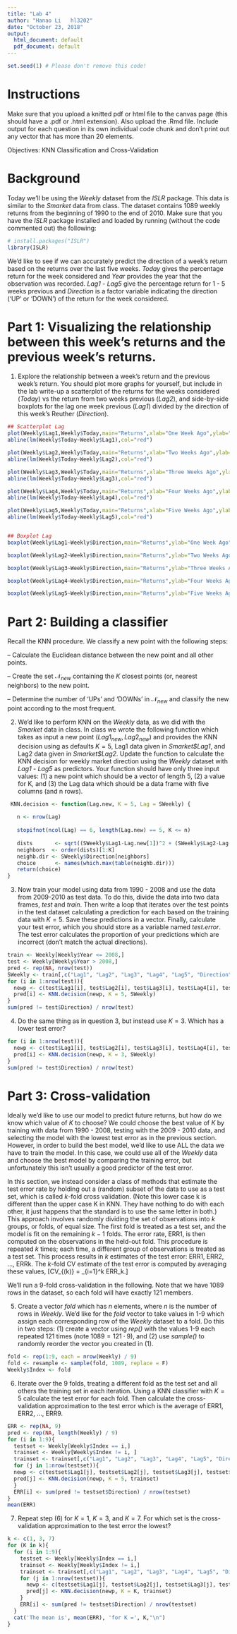 ```yaml
---
title: "Lab 4"
author: "Hanao Li   hl3202"
date: "October 23, 2018"
output:
  html_document: default
  pdf_document: default
---
```


```r
set.seed(1) # Please don't remove this code!
```

# Instructions 
Make sure that you upload a knitted pdf or html file to the canvas page (this should have a .pdf or .html extension).  Also upload the .Rmd file.  Include output for each question in its own individual code chunk and don't print out any vector that has more than 20 elements.

Objectives: KNN Classification and Cross-Validation

# Background

Today we'll be using the *Weekly* dataset from the *ISLR* package.  This data is similar to the *Smarket* data from class.  The dataset contains $1089$ weekly returns from the beginning of 1990 to the end of 2010.  Make sure that you have the *ISLR* package installed and loaded by running (without the code commented out) the following:
```r
# install.packages("ISLR")
library(ISLR)
```
We'd like to see if we can accurately predict the direction of a week's return based on the returns over the last five weeks.  *Today* gives the percentage return for the week considered and *Year* provides the year that the observation was recorded.  *Lag1* - *Lag5* give the percentage return for 1 - 5 weeks previous and *Direction* is a factor variable indicating the direction ('UP' or 'DOWN') of the return for the week considered.

# Part 1: Visualizing the relationship between this week's returns and the previous week's returns.

1. Explore the relationship between a week's return and the previous week's return.  You should plot more graphs for yourself, but include in the lab write-up a scatterplot of the returns for the weeks considered (*Today*) vs the return from two weeks previous (*Lag2*), and side-by-side boxplots for the lag one week previous (*Lag1*) divided by the direction of this week's Reuther (*Direction*).


```r
## Scatterplot Lag
plot(Weekly$Lag1,Weekly$Today,main="Returns",xlab="One Week Ago",ylab="Today")
abline(lm(Weekly$Today~Weekly$Lag1),col="red")

plot(Weekly$Lag2,Weekly$Today,main="Returns",xlab="Two Weeks Ago",ylab="Today")
abline(lm(Weekly$Today~Weekly$Lag2),col="red")

plot(Weekly$Lag3,Weekly$Today,main="Returns",xlab="Three Weeks Ago",ylab="Today")
abline(lm(Weekly$Today~Weekly$Lag3),col="red")

plot(Weekly$Lag4,Weekly$Today,main="Returns",xlab="Four Weeks Ago",ylab="Today")
abline(lm(Weekly$Today~Weekly$Lag4),col="red")

plot(Weekly$Lag5,Weekly$Today,main="Returns",xlab="Five Weeks Ago",ylab="Today")
abline(lm(Weekly$Today~Weekly$Lag5),col="red")


## Boxplot Lag 
boxplot(Weekly$Lag1~Weekly$Direction,main="Returns",ylab="One Week Ago",xlab="Direction")

boxplot(Weekly$Lag2~Weekly$Direction,main="Returns",ylab="Two Weeks Ago",xlab="Direction")

boxplot(Weekly$Lag3~Weekly$Direction,main="Returns",ylab="Three Weeks Ago",xlab="Direction")

boxplot(Weekly$Lag4~Weekly$Direction,main="Returns",ylab="Four Weeks Ago",xlab="Direction")

boxplot(Weekly$Lag5~Weekly$Direction,main="Returns",ylab="Five Weeks Ago",xlab="Direction")
```



# Part 2: Building a classifier

Recall the KNN procedure.  We classify a new point with the following steps:

-- Calculate the Euclidean distance between the new point and all other points.

-- Create the set $\mathcal{N}_{new}$ containing the $K$ closest points (or, nearest neighbors) to the new point.

-- Determine the number of 'UPs' and 'DOWNs' in $\mathcal{N}_{new}$ and classify the new point according to the most frequent.

2. We'd like to perform KNN on the *Weekly* data, as we did with the *Smarket* data in class.  In class we wrote the following function which takes as input a new point $(Lag1_{new}, Lag2_{new})$ and provides the KNN decision using as defaults $K=5$, Lag1 data given in *Smarket\$Lag1*, and Lag2 data given in *Smarket\$Lag2*.  Update the function to calculate the KNN decision for weekly market direction using the *Weekly* dataset with *Lag1* - *Lag5* as predictors.  Your function should have only three input values: (1) a new point which should be a vector of length $5$, (2) a value for K, and (3) the Lag data which should be a data frame with five columns (and n rows). 

```r
 KNN.decision <- function(Lag.new, K = 5, Lag = SWeekly) {
   
   n <- nrow(Lag)
   
   stopifnot(ncol(Lag) == 6, length(Lag.new) == 5, K <= n)
   
   dists       <- sqrt((SWeekly$Lag1-Lag.new[1])^2 + (SWeekly$Lag2-Lag.new[2])^2 + (SWeekly$Lag3-Lag.new[3])^2 + (SWeekly$Lag4-Lag.new[4])^2 + (SWeekly$Lag5-Lag.new[5])^2)
   neighbors  <- order(dists)[1:K]
   neighb.dir <- SWeekly$Direction[neighbors]
   choice      <- names(which.max(table(neighb.dir)))
   return(choice)
}
```

3. Now train your model using data from 1990 - 2008 and use the data from 2009-2010 as test data.  To do this, divide the data into two data frames, *test* and *train*.  Then write a loop that iterates over the test points in the test dataset calculating a prediction for each based on the training data with $K=5$.  Save these predictions in a vector.  Finally, calculate your test error, which you should store as a variable named *test.error*.  The test error calculates the proportion of your predictions which are incorrect (don't match the actual directions).

```r
train <- Weekly[Weekly$Year <= 2008,]
test <- Weekly[Weekly$Year > 2008,]
pred <- rep(NA, nrow(test))
SWeekly <- train[,c("Lag1", "Lag2", "Lag3", "Lag4", "Lag5", "Direction")]
for (i in 1:nrow(test)){
  newp <- c(test$Lag1[i], test$Lag2[i], test$Lag3[i], test$Lag4[i], test$Lag5[i])
  pred[i] <- KNN.decision(newp, K = 5, SWeekly)
}
sum(pred != test$Direction) / nrow(test)
```

4. Do the same thing as in question 3, but instead use $K=3$.  Which has a lower test error?
```r
for (i in 1:nrow(test)){
  newp <- c(test$Lag1[i], test$Lag2[i], test$Lag3[i], test$Lag4[i], test$Lag5[i])
  pred[i] <- KNN.decision(newp, K = 3, SWeekly)
}
sum(pred != test$Direction) / nrow(test)
```



# Part 3: Cross-validation

Ideally we'd like to use our model to predict future returns, but how do we know which value of $K$ to choose?  We could choose the best value of $K$ by training with data from 1990 - 2008, testing with the 2009 - 2010 data, and selecting the model with the lowest test error as in the previous section.  However, in order to build the best model, we'd like to use ALL the data we have to train the model.  In this case, we could use all of the *Weekly* data and choose the best model by comparing the training error, but unfortunately this isn't usually a good predictor of the test error.

In this section, we instead consider a class of methods that estimate the test error rate by holding out a (random) subset of the data to use as a test set, which is called $k$-fold cross validation. (Note this lower case k is different than the upper case K in KNN.  They have nothing to do with each other, it just happens that the standard is to use the same letter in both.)  This approach involves randomly dividing the set of observations into $k$ groups, or folds, of equal size. The first fold is treated as a test set, and the model is fit on the remaining $k-1$ folds. The error rate, ERR1, is then computed on the observations in the held-out fold. This procedure is repeated $k$ times; each time, a different group of observations is treated as a test set. This process results in $k$ estimates of the test error: ERR1, ERR2, ..., ERRk. The $k$-fold CV estimate of the test error is computed by averaging these values,
\[CV_{(k)} = \frac{1}{k}\sum_{i=1}^k ERR_k.\]

We'll run a $9$-fold cross-validation in the following.  Note that we have 1089 rows in the dataset, so each fold will have exactly 121 members.

5. Create a vector *fold* which has $n$ elements, where $n$ is the number of rows in *Weekly*.  We'd like for the *fold* vector to take values in 1-9 which assign each corresponding row of the *Weekly* dataset to a fold.  Do this in two steps: (1) create a vector using *rep()* with the values 1-9 each repeated 121 times (note $1089 = 121 \cdot 9$), and (2) use *sample()* to randomly reorder the vector you created in (1).
```r
fold <- rep(1:9, each = nrow(Weekly) / 9)
fold <- resample <- sample(fold, 1089, replace = F)
Weekly$Index <- fold
```

6. Iterate over the $9$ folds, treating a different fold as the test set and all others the training set in each iteration.    Using a KNN classifier with $K=5$ calculate the test error for each fold.  Then calculate the cross-validation approximation to the test error which is the average of ERR1, ERR2, ..., ERR9.
```r
ERR <- rep(NA, 9)
pred <- rep(NA, length(Weekly) / 9)
for (i in 1:9){
  testset <- Weekly[Weekly$Index == i,]
  trainset <- Weekly[Weekly$Index != i, ]
  trainset <- trainset[,c("Lag1", "Lag2", "Lag3", "Lag4", "Lag5", "Direction")]
  for (j in 1:nrow(testset)){
  newp <- c(testset$Lag1[j], testset$Lag2[j], testset$Lag3[j], testset$Lag4[j], testset$Lag5[j])
  pred[j] <- KNN.decision(newp, K = 5, trainset)
  }
  ERR[i] <- sum(pred != testset$Direction) / nrow(testset)
}
mean(ERR)
```

7. Repeat step (6) for $K = 1$, $K=3$, and $K=7$.  For which set is the cross-validation approximation to the test error the lowest?
```r
k <- c(1, 3, 7)
for (K in k){
  for (i in 1:9){
    testset <- Weekly[Weekly$Index == i,]
    trainset <- Weekly[Weekly$Index != i,]
    trainset <- trainset[,c("Lag1", "Lag2", "Lag3", "Lag4", "Lag5", "Direction")]
    for (j in 1:nrow(testset)){
      newp <- c(testset$Lag1[j], testset$Lag2[j], testset$Lag3[j], testset$Lag4[j], testset$Lag5[j])
      pred[j] <- KNN.decision(newp, K = K, trainset)
    }
    ERR[i] <- sum(pred != testset$Direction) / nrow(testset)
  }
  cat('The mean is', mean(ERR), 'for K =', K,"\n")
}
```
